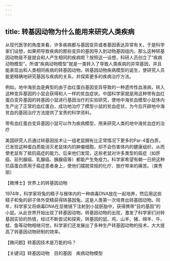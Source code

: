```yaml
---
---
---
```

title: 转基因动物为什么能用来研究人类疾病
---




从现代医学的角度来看，许多疾病都与基因变异或者基因表达异常有关。于是科学家们设想，如果把导致疾病的那些变异的基因导入到动物基因组内，那么这种转基因动物是不是就会和人产生相同的疾病呢？按照这一设想，科研人员创立了“疾病动物模型”。所谓“疾病动物模型”就是一类转入了导致人类疾病的异常基因，并且能表现出和人类相同疾病的转基因动物。转基因动物疾病模型的诞生，使研究人员能更精确地研究基因与疾病的关系，并探索更多的疾病治疗方法。

例如，地中海贫血是典型的由于血红蛋白基因变异导致的一种遗传性血液病，转入这种变异基因的小鼠会获得和人一样的贫血症状。中国科学家就是用这种带有血红蛋白变异基因的转基因小鼠进行基因治疗的实验研究，使地中海贫血模型小鼠体内生产出了正常的血红蛋白，成功地治疗了模型小鼠的贫血症状，为今后开辟地中海贫血的基因治疗方法提供了宝贵的科学资料。

带有血红蛋白变异基因小鼠可以作为疾病模型，用来研究人类的地中海贫血症的治疗



美国研究人员通过转基因技术让一组老鼠拥有比正常情况下更多的Par-4蛋白质，已发现这种蛋白质能消灭老鼠体内的肿瘤细胞，却不会伤害体内的健康组织，从而使老鼠有了抵抗癌症的能力。后来他们发现，这些老鼠对许多类型的癌症（如肝癌、前列腺癌、乳腺癌、胰腺癌等）都能产生免疫力。科学家希望有朝一日把这种抗癌蛋白质用于癌症患者身上，使他们摆脱常规的化疗、放疗带来的痛苦。（龚秀丽）





【微博士】世界上的转基因动物

1974年，科学家将兔的精子与猴体内的一种病毒DNA放在一起培养，然后用这些精子和兔的卵子体外受精获得转基因兔。这是人类第一次培育出转基因动物。同年，科学家又将病毒DNA在显微镜下注射到小鼠胚胎中，获得携带“目的基因”的小鼠。从此世界开始出现了转基因动物。转基因动物的出现，激发了科学家们对转基因实验的热情，经过不断尝试和探索，转基因的鼠、鸡、山羊、猪、绵羊、牛、蛙、鱼等动物相继问世。科学家们还发展出了多种生产转基因动物的技术，大大提高了转基因动物研制的效率。

【微问题】转基因技术是万能的吗？

【关键词】转基因动物　目的基因　疾病动物模型